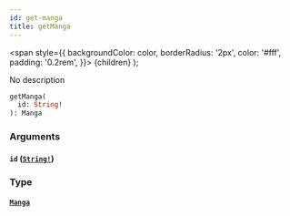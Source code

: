 ```yaml
---
id: get-manga
title: getManga
---
```


<span
style={{
      backgroundColor: color,
      borderRadius: '2px',
      color: '#fff',
      padding: '0.2rem',
    }}>
{children}
</span>
);

No description

```graphql
getManga(
  id: String!
): Manga

```

### Arguments

#### `id` ([`String!`](/docs/schema/scalars/string))

### Type

#### [`Manga`](/docs/schema/objects/manga)
